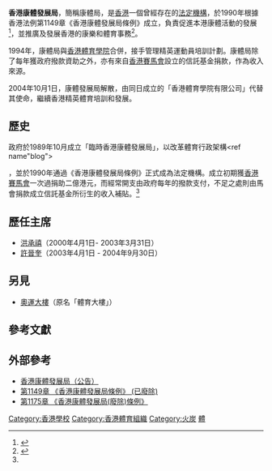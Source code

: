 {{Infobox organization
|name = 香港康體發展局<br>Hong Kong Sports Development Board
|original_name = 
|image = 
|image_border = 
|size =
|border = 
|caption = 
|map = 
|msize = 
|mcaption = 
|abbreviation = 
|motto = 
|formation = 1990年
|founder = <!-- 创始人 -->
|extinction = 2004年
|type = [[香港公營機構|公營機構]]
|status = 法定組織
|purpose = 
|headquarters = {{HKG}}[[銅鑼灣|銅鑼灣]]大球場徑1號[[奧運大樓|奧運大樓]]
|location = <!-- 组织所在地 -->
|region_served = {{HKG}}
|membership = <!-- 會員數 -->
|language = <!-- 工作语言 -->
|leader_title = 主席
|leader_name = [[許晉奎|許晉奎]]（末任）
|main_organ = 
|parent_organization = 
|affiliations = 
|num_staff = 
|num_volunteers = 
|budget = <!-- 预算 -->
|website = 
|remarks = <!-- 注释 -->
}}
'''香港康體發展局'''，簡稱康體局，是[[香港|香港]]一個曾經存在的[[香港公營機構|法定機構]]，於1990年根據香港法例第1149章《香港康體發展局條例》成立，負責促進本港康體活動的發展<ref name="gov">{{Cite web|url=https://www.info.gov.hk/gia/general/200311/26/1126233.htm|title=立法會：香港康體發展局（廢除）條例草案二讀|date=2003-11-26}}</ref>，並推廣及發展香港的康樂和體育事務<ref name="legco">{{Cite web|url=https://www.legco.gov.hk/yr98-99/chinese/panels/ha/papers/ha0803.htm|title=民政事務委員會(文件)1999年3月8日|date=1999-03-08}}</ref>。

1994年，康體局與[[香港體育學院|香港體育學院]]合併，接手管理精英運動員培訓計劃。康體局除了每年獲政府撥款資助之外，亦有來自[[香港賽馬會|香港賽馬會]]設立的信託基金捐款，作為收入來源。

2004年10月1日，康體發展局解散，由同日成立的「香港體育學院有限公司」代替其使命，繼續香港精英體育培訓和發展。
==歷史==

政府於1989年10月成立「臨時香港康體發展局」，以改革體育行政架構<ref name"blog">{{Cite web|url=http://hksportalliance.blogspot.com/2010/12/201011.html|title=香港體育苦主大聯盟: 香港體育組織的問題與出路_立法會陳偉業議員2010年11月．申辦亞運意見書|date=2010-12-03}}</ref>，並於1990年通過《香港康體發展局條例》正式成為法定機構。成立初期獲[[香港賽馬會|香港賽馬會]]一次過捐助二億港元，而經常開支由政府每年的撥款支付，不足之處則由馬會捐款成立信託基金所衍生的收入補貼。<ref name="legco" />

==歷任主席==
*[[洪承禧|洪承禧]]（2000年4月1日- 2003年3月31日）
*[[許晉奎|許晉奎]]（2003年4月1日 - 2004年9月30日）

==另見==
*[[奧運大樓|奧運大樓]]（原名「體育大樓」）
==參考文獻==
{{reflist}}
== 外部參考 ==
* [https://web.archive.org/web/20070613102117/http://www.hksi.org.hk/redirect.htm 香港康體發展局（公告）]
* [https://www.elegislation.gov.hk/hk/cap1149!zh-Hant-HK@2004-10-01T00:00:00?xpid=ID_1438402606647_004 第1149章 《香港康體發展局條例》 (已廢除)]
* [https://www.elegislation.gov.hk/hk/cap1175 第1175章 《香港康體發展局(廢除)條例》]


{{香港公營機構}}

[[Category:香港學校|Category:香港學校]]
[[Category:香港體育組織|Category:香港體育組織]]
[[Category:火炭|Category:火炭]]
[[Category:香港賽馬會|體]]